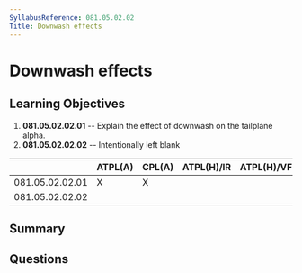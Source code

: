 ```yaml
---
SyllabusReference: 081.05.02.02
Title: Downwash effects
---
```


# Downwash effects

## Learning Objectives

1. **081.05.02.02.01** -- Explain the effect of downwash on the tailplane alpha.
2. **081.05.02.02.02** -- Intentionally left blank

|                 | ATPL(A) | CPL(A) | ATPL(H)/IR | ATPL(H)/VFR | CPL(H) | IR  | CBIR(A) |
| --------------- | ------- | ------ | ---------- | ----------- | ------ | --- | ------- |
| 081.05.02.02.01 | X       | X      |            |             |        |     |         |
| 081.05.02.02.02 |         |        |            |             |        |     |         |

## Summary

## Questions

